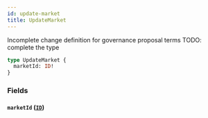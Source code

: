 ```yaml
---
id: update-market
title: UpdateMarket
---
```



Incomplete change definition for governance proposal terms
TODO: complete the type

```graphql
type UpdateMarket {
  marketId: ID!
}
```


### Fields

#### `marketId` ([`ID`](/docs/v0.47/graphql/scalars/id))






